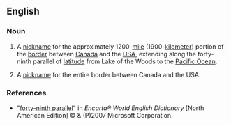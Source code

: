 ==English==
{{wikipedia|49th parallel north}}

===Noun===
{{en-noun|-}}

# {{context|Canada|US}} A [[nickname]] for the approximately 1200-[[mile]] (1900-[[kilometer]]) portion of the [[border]] between [[Canada]] and the [[USA]], extending along the forty-ninth parallel of [[latitude]] from Lake of the Woods to the [[Pacific Ocean]].
# {{context|Canada|US|nonstandard}}  A [[nickname]] for the entire border between Canada and the USA.

===References===
*"[http://encarta.msn.com/dictionary_/forty-ninth_parallel.html forty-ninth parallel]" in ''Encarta® World English Dictionary'' [North American Edition] © & (P)2007 Microsoft Corporation.